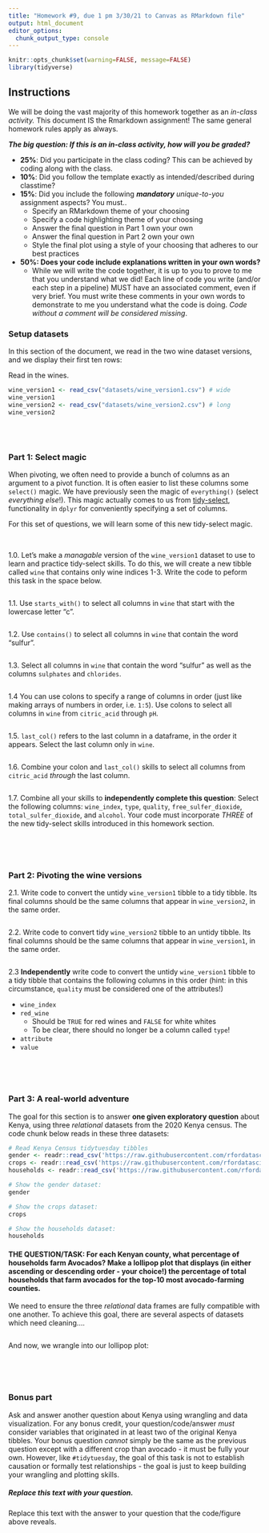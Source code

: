 ```yaml
---
title: "Homework #9, due 1 pm 3/30/21 to Canvas as RMarkdown file"
output: html_document
editor_options: 
  chunk_output_type: console
---
```


```r
knitr::opts_chunk$set(warning=FALSE, message=FALSE)
library(tidyverse)
```

## Instructions

We will be doing the vast majority of this homework together as an _in-class activity._ This document IS the Rmarkdown assignment! The same general homework rules apply as always. 

**_The big question: If this is an in-class activity, how will you be graded?_**

+ **25%**: Did you participate in the class coding? This can be achieved by coding along with the class.
+ **10%**: Did you follow the template exactly as intended/described during classtime?
+ **15%**: Did you include the following _**mandatory** unique-to-you_ assignment aspects? You must..
  + Specify an RMarkdown theme of your choosing
  + Specify a code highlighting theme of your choosing
  + Answer the final question in Part 1 own your own
  + Answer the final question in Part 2 own your own
  + Style the final plot using a style of your choosing that adheres to our best practices
+ **50%: Does your code include explanations written in your own words?**
  + While we will write the code together, it is up to you to prove to me that you understand what we did! Each line of code you write (and/or each step in a pipeline) MUST have an associated comment, even if very brief. You must write these comments in your own words to demonstrate to me you understand what the code is doing. _Code without a comment will be considered missing_.


### Setup datasets

In this section of the document, we read in the two wine dataset versions, and we display their first ten rows:

Read in the wines.

```r
wine_version1 <- read_csv("datasets/wine_version1.csv") # wide
wine_version1
wine_version2 <- read_csv("datasets/wine_version2.csv") # long
wine_version2
```

<br><br>

### Part 1: Select magic

When pivoting, we often need to provide a bunch of columns as an argument to a pivot function. It is often easier to list these columns some `select()` magic. We have previously seen the magic of `everything()` (select *everything else*!). This magic actually comes to us from [tidy-select](https://dplyr.tidyverse.org/reference/dplyr_tidy_select.html), functionality in `dplyr` for conveniently specifying a set of columns.

For this set of questions, we will learn some of this new tidy-select magic.

<br>

1.0. Let's make a *managable* version of the `wine_version1` dataset to use to learn and practice tidy-select skills. To do this, we will create a new tibble called `wine` that contains only wine indices 1-3. Write the code to peform this task in the space below.

```r

```


1.1. Use `starts_with()` to select all columns in `wine` that start with the lowercase letter "c".
```r

```


1.2. Use `contains()` to select all columns in `wine` that contain the word "sulfur".
```r


```

1.3. Select all columns in `wine` that contain the word "sulfur" as well as the columns `sulphates` and `chlorides`.

```r


```

1.4 You can use colons to specify a range of columns in order (just like making arrays of numbers in order, i.e. `1:5`). Use colons to select all columns in `wine` from `citric_acid` through `pH`.

```r


```


1.5. `last_col()` refers to the last column in a dataframe, in the order it appears. Select the last column only in `wine`.

```r


```

1.6. Combine your colon and `last_col()` skills to select all columns from `citric_acid` *through* the last column.

```r


```

1.7. Combine all your skills to **independently complete this question**: Select the following columns: `wine_index`, `type`, `quality`, `free_sulfer_dioxide`, `total_sulfer_dioxide`, and `alcohol`. Your code must incorporate *THREE* of the new tidy-select skills introduced in this homework section. 

```r


```



<br><br>

### Part 2: Pivoting the wine versions


2.1. Write code to convert the untidy `wine_version1` tibble to a tidy tibble. Its final columns should be the same columns that appear in `wine_version2`, in the same order.

```r

```

2.2. Write code to convert tidy `wine_version2` tibble to an untidy tibble. Its final columns should be the same columns that appear in `wine_version1`, in the same order.
```r

```

2.3 **Independently** write code to convert the untidy `wine_version1` tibble to a tidy tibble that contains the following columns in this order (hint: in this circumstance, `quality` must be considered one of the attributes!)

+ `wine_index`
+ `red_wine`
  + Should be `TRUE` for red wines and `FALSE` for white whites
  + To be clear, there should no longer  be a column called `type`!
+ `attribute`
+ `value`

```r

```

<br><br>

### Part 3: A real-world adventure

The goal for this section is to answer **one given exploratory question** about Kenya, using three *relational* datasets from the 2020 Kenya census. The code chunk below reads in these three datasets:

```r
# Read Kenya Census tidytuesday tibbles
gender <- readr::read_csv('https://raw.githubusercontent.com/rfordatascience/tidytuesday/master/data/2021/2021-01-19/gender.csv')
crops <- readr::read_csv('https://raw.githubusercontent.com/rfordatascience/tidytuesday/master/data/2021/2021-01-19/crops.csv')
households <- readr::read_csv('https://raw.githubusercontent.com/rfordatascience/tidytuesday/master/data/2021/2021-01-19/households.csv')
```

```r
# Show the gender dataset:
gender

# Show the crops dataset:
crops

# Show the households dataset:
households
```

#### THE QUESTION/TASK: For each Kenyan county, what percentage of households farm Avocados? Make a lollipop plot that displays (in either ascending or descending order - your choice!) the percentage of total households that farm avocados for the top-10 most avocado-farming counties. 


We need to ensure the three *relational* data frames are fully compatible with one another. To achieve this goal, there are several aspects of datasets which need cleaning....

<!-- Note: You may separate this large cleaning and joining into multiple NAMED chunks, you are welcome to do so per your organizational preference. Just make sure at the very end to reveal the first 10 rows of the final grandiose tibble of glory! -->

```r


```

And now, we wrangle into our lollipop plot:

```r


```
<br><br>

### Bonus part

Ask and answer another question about Kenya using wrangling and data visualization. For any bonus credit, your question/code/answer _must_ consider variables that originated in at least two of the original Kenya tibbles. Your bonus question _cannot_ simply be the same as the previous question except with a different crop than avocado - it must be fully your own. However, like `#tidytuesday`, the goal of this task is not to establish causation or formally test relationships - the goal is just to keep building your wrangling and plotting skills.

##### Replace this text with your question.

<!-- Add code chunks here to write the code to answer question -->


Replace this text with the answer to your question that the code/figure above reveals.